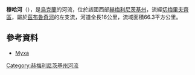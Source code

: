 '''穆哈河'''（{{lang-uk|Муха}}），是[[烏克蘭|烏克蘭]]的河流，位於該國西部[[赫梅利尼茨基州|赫梅利尼茨基州]]，流經[[切梅里夫齊區|切梅里夫齊區]]，屬於[[茲布魯奇河|茲布魯奇河]]的左支流，河道全長16公里，流域面積66.3平方公里。

==參考資料==
*[https://web.archive.org/web/20160324180453/http://vodgosp.km.ua/water-resources.php Муха]

{{DEFAULTSORT:Муха}}
[[Category:赫梅利尼茨基州河流|Category:赫梅利尼茨基州河流]]


{{Ukraine-river-stub}}
